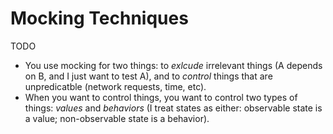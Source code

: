 # Mocking Techniques

TODO

- You use mocking for two things: to _exlcude_ irrelevant things (A depends on B, and I just want to test A), and to _control_ things that are unpredicatble (network requests, time, etc).
- When you want to control things, you want to control two types of things: _values_ and _behaviors_ (I treat states as either: observable state is a value; non-observable state is a behavior).
